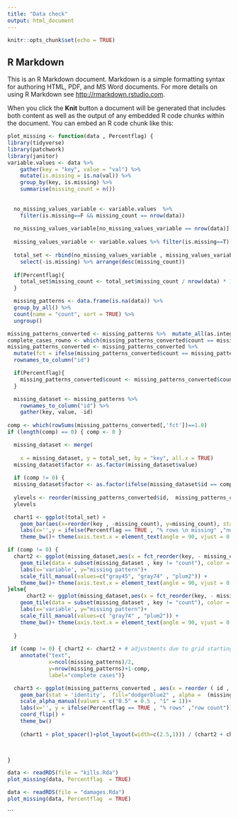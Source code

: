 ```yaml
---
title: "Data check"
output: html_document
---
```


```r
knitr::opts_chunk$set(echo = TRUE)
```

## R Markdown

This is an R Markdown document. Markdown is a simple formatting syntax for authoring HTML, PDF, and MS Word documents. For more details on using R Markdown see <http://rmarkdown.rstudio.com>.

When you click the **Knit** button a document will be generated that includes both content as well as the output of any embedded R code chunks within the document. You can embed an R code chunk like this:


```r
plot_missing <- function(data , Percentflag) {
library(tidyverse)
library(patchwork)
library(janitor)
variable.values <- data %>%
    gather(key = "key", value = "val") %>%
    mutate(is.missing = is.na(val)) %>%
    group_by(key, is.missing) %>%
    summarise(missing_count = n())
  
  
  no_missing_values_variable <- variable.values  %>% 
    filter(is.missing==F && missing_count == nrow(data))
  
  no_missing_values_variable[no_missing_values_variable == nrow(data)] <- 0
  
  missing_values_variable <- variable.values %>% filter(is.missing==T)
  
  total_set <- rbind(no_missing_values_variable , missing_values_variable ) %>% 
    select(-is.missing) %>% arrange(desc(missing_count)) 
  
  if(Percentflag){
    total_set$missing_count <- total_set$missing_count / nrow(data) * 100
  }

  missing_patterns <- data.frame(is.na(data)) %>%
  group_by_all() %>%
  count(name = "count", sort = TRUE) %>%
  ungroup()

missing_patterns_converted <- missing_patterns %>%  mutate_all(as.integer) %>%  adorn_totals("col") 
complete_cases_rowno <- which(missing_patterns_converted$count == missing_patterns_converted$Total)
missing_patterns_converted <- missing_patterns_converted %>% 
  mutate(fct = ifelse(missing_patterns_converted$count == missing_patterns_converted$Total, 1, 0.5))%>%
  rownames_to_column("id")

  if(Percentflag){
    missing_patterns_converted$count <- missing_patterns_converted$count / nrow(data) * 100
  }

  missing_dataset <- missing_patterns %>% 
    rownames_to_column("id") %>% 
    gather(key, value, -id) 
  
comp <- which(rowSums(missing_patterns_converted[,'fct'])==1.0)
if (length(comp) == 0) { comp <- 0 }

  missing_dataset <- merge(
    
    x = missing_dataset, y = total_set, by = "key", all.x = TRUE)
  missing_dataset$factor <- as.factor(missing_dataset$value)
  
  if (comp != 0) { 
  missing_dataset$factor <- as.factor(ifelse(missing_dataset$id == complete_cases_rowno, .5, missing_dataset$factor ))}
  
  ylevels <- reorder(missing_patterns_converted$id,  missing_patterns_converted$count)
  ylevels

  chart1 <- ggplot(total_set) + 
    geom_bar(aes(x=reorder(key , -missing_count), y=missing_count), stat = 'identity',fill="dodgerblue2")+ 
    labs(x='',y = ifelse(Percentflag == TRUE , "% rows \n missing" ,"num rows \n missing")) +
    theme_bw()+ theme(axis.text.x = element_text(angle = 90, vjust = 0.5, hjust=1))

if (comp != 0) { 
  chart2 <- ggplot(missing_dataset,aes(x = fct_reorder(key, - missing_count), y = fct_relevel(id,levels(ylevels)), fill =factor))+
    geom_tile(data = subset(missing_dataset , key != "count"), color = "white" , show.legend = FALSE) +
    labs(x='variable', y="missing pattern")+
    scale_fill_manual(values=c("gray45", "gray74" , "plum2")) + 
    theme_bw()+ theme(axis.text.x = element_text(angle = 90, vjust = 0.5, hjust=1))
}else{
      chart2 <- ggplot(missing_dataset,aes(x = fct_reorder(key, - missing_count), y = fct_relevel(id,levels(ylevels)), fill =factor))+
    geom_tile(data = subset(missing_dataset , key != "count"), color = "white" , show.legend = FALSE) +
    labs(x='variable', y="missing pattern")+
    scale_fill_manual(values=c( "gray74" , "plum2")) + 
    theme_bw()+ theme(axis.text.x = element_text(angle = 90, vjust = 0.5, hjust=1))
  
  }
  
 if (comp != 0) { chart2 <- chart2 + # adjustments due to grid starting at 0,0
    annotate("text", 
             x=ncol(missing_patterns)/2, 
             y=nrow(missing_patterns)+1-comp, 
             label="complete cases")}

  chart3 <- ggplot(missing_patterns_converted , aes(x = reorder ( id , count) , y = count)) + 
    geom_bar(stat = 'identity',  fill="dodgerblue2" , alpha =  (missing_patterns_converted$fct))+
    scale_alpha_manual(values = c("0.5" = 0.5 , "1" = 1))+
    labs(x='', y = ifelse(Percentflag == TRUE , "% rows" ,"row count")) + 
    coord_flip() +
    theme_bw()
  
    (chart1 + plot_spacer()+plot_layout(width=c(2.5,1))) / (chart2 + chart3 + plot_layout(widths = c(3,1)))+plot_layout(heights = c(1,3))


 
}
```


```r
data <- readRDS(file = "kills.Rda")
plot_missing(data, Percentflag  = TRUE)

```
```r
data <- readRDS(file = "damages.Rda")
plot_missing(data, Percentflag  = TRUE)

```
```

